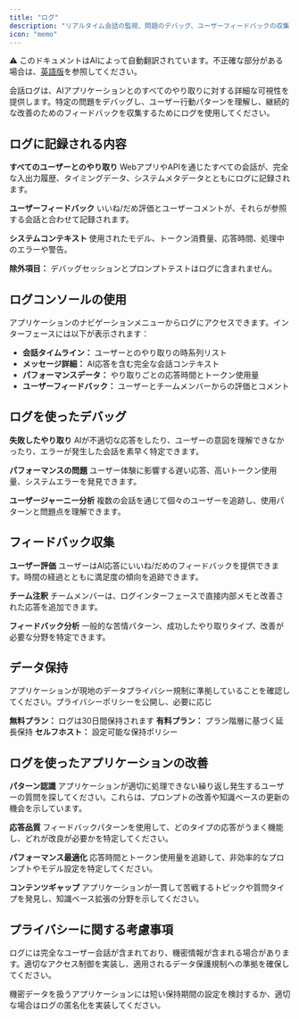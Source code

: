 ```yaml
---
title: "ログ"
description: "リアルタイム会話の監視、問題のデバッグ、ユーザーフィードバックの収集"
icon: "memo"
---
```


<Note> ⚠️ このドキュメントはAIによって自動翻訳されています。不正確な部分がある場合は、[英語版](/en/documentation/pages/monitor/logs)を参照してください。</Note>


会話ログは、AIアプリケーションとのすべてのやり取りに対する詳細な可視性を提供します。特定の問題をデバッグし、ユーザー行動パターンを理解し、継続的な改善のためのフィードバックを収集するためにログを使用してください。

## ログに記録される内容

**すべてのユーザーとのやり取り**
WebアプリやAPIを通じたすべての会話が、完全な入出力履歴、タイミングデータ、システムメタデータとともにログに記録されます。

**ユーザーフィードバック**
いいね/だめ評価とユーザーコメントが、それらが参照する会話と合わせて記録されます。

**システムコンテキスト**
使用されたモデル、トークン消費量、応答時間、処理中のエラーや警告。

**除外項目：** デバッグセッションとプロンプトテストはログに含まれません。

## ログコンソールの使用

アプリケーションのナビゲーションメニューからログにアクセスできます。インターフェースには以下が表示されます：

- **会話タイムライン：** ユーザーとのやり取りの時系列リスト
- **メッセージ詳細：** AI応答を含む完全な会話コンテキスト
- **パフォーマンスデータ：** やり取りごとの応答時間とトークン使用量
- **ユーザーフィードバック：** ユーザーとチームメンバーからの評価とコメント

## ログを使ったデバッグ

**失敗したやり取り**
AIが不適切な応答をしたり、ユーザーの意図を理解できなかったり、エラーが発生した会話を素早く特定できます。

**パフォーマンスの問題**
ユーザー体験に影響する遅い応答、高いトークン使用量、システムエラーを発見できます。

**ユーザージャーニー分析**
複数の会話を通じて個々のユーザーを追跡し、使用パターンと問題点を理解できます。

## フィードバック収集

**ユーザー評価**
ユーザーはAI応答にいいね/だめのフィードバックを提供できます。時間の経過とともに満足度の傾向を追跡できます。

**チーム注釈**
チームメンバーは、ログインターフェースで直接内部メモと改善された応答を追加できます。

**フィードバック分析**
一般的な苦情パターン、成功したやり取りタイプ、改善が必要な分野を特定できます。

## データ保持

<Warning>
アプリケーションが現地のデータプライバシー規制に準拠していることを確認してください。プライバシーポリシーを公開し、必要に応じ
</Warning>

**無料プラン：** ログは30日間保持されます
**有料プラン：** プラン階層に基づく延長保持
**セルフホスト：** 設定可能な保持ポリシー

## ログを使ったアプリケーションの改善

**パターン認識**
アプリケーションが適切に処理できない繰り返し発生するユーザーの質問を探してください。これらは、プロンプトの改善や知識ベースの更新の機会を示しています。

**応答品質**
フィードバックパターンを使用して、どのタイプの応答がうまく機能し、どれが改良が必要かを特定してください。

**パフォーマンス最適化**
応答時間とトークン使用量を追跡して、非効率的なプロンプトやモデル設定を特定してください。

**コンテンツギャップ**
アプリケーションが一貫して苦戦するトピックや質問タイプを発見し、知識ベース拡張の分野を示してください。

## プライバシーに関する考慮事項

ログには完全なユーザー会話が含まれており、機密情報が含まれる場合があります。適切なアクセス制御を実装し、適用されるデータ保護規制への準拠を確保してください。

機密データを扱うアプリケーションには短い保持期間の設定を検討するか、適切な場合はログの匿名化を実装してください。